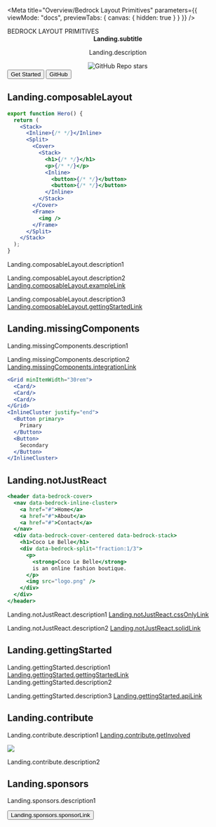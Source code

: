 
<LocaleFab />

<Meta
  title="Overview/Bedrock Layout Primitives"
  parameters={{ viewMode: "docs", previewTabs: { canvas: { hidden: true } } }}
/>

<SwitchToDocs />

<Stack gutter="size3">
<Cover as={Center} maxWidth='90vw' style={{ scrollSnapAlign: "start" }}>
  <Split gutter="size5" fraction='1/3' switchAt="50rem">
     <Center centerChildren maxWidth='90%'>
      <PadBox padding={['size10', 'size1']}>
        <LogoOnly />
      </PadBox>
    </Center>
    <Stack as={PadBox} padding='size10' gutter="size3" style={{background:"var(--cyan-9)", borderRadius:'var(--radius-blob-2)'}}>
      <Heading>
        BEDROCK
        <span style={{fontSize:'var(--font-size-fluid-2)', lineHeight: "2rem", letterSpacing: "0.5ch" }}>
          LAYOUT PRIMITIVES
        </span>
      </Heading>
      <Center
        as="p"
        centerText
        style={{ fontSize: "var(--font-size-fluid-1)", color:"white" }}
      >
        <strong><Intl>Landing.subtitle</Intl></strong>
        <p>
         <Intl>Landing.description</Intl>
        </p>
      </Center>
      <Center centerChildren as='a' href='https://github.com/Bedrock-Layouts/Bedrock/stargazers'>
        <img src='https://img.shields.io/github/stars/Bedrock-Layouts/Bedrock?style=social' alt='GitHub Repo stars'/>
      </Center>
      <Inline gutter="size3" justify="center" switchAt='20rem' minItemWidth="fit-content">
        <Button primary as="a" href="/?path=/docs/getting-started-introduction--page">
          <Intl>Get Started</Intl>
        </Button>
        <Button as="a" href="https://github.com/Bedrock-Layouts/Bedrock" target="__blank" rel="noreferer noopener">
          GitHub
        </Button>
      </Inline>
    </Stack>

  </Split>
</Cover>
<Cover as={Center} maxWidth='90vw' minHeight='50vh' style={{ scrollSnapAlign: "start" }}>
<PadBox padding='size7' >

## <Intl>Landing.composableLayout</Intl>

<Split fraction='1/3' gutter='size9' switchAt="42rem" >
    <Reel style={{flexDirection:'column'}}>

```jsx
export function Hero() {
  return (
    <Stack>
      <Inline>{/* */}</Inline>
      <Split>
        <Cover>
          <Stack>
            <h1>{/* */}</h1>
            <p>{/* */}</p>
            <Inline>
              <button>{/* */}</button>
              <button>{/* */}</button>
            </Inline>
          </Stack>
        </Cover>
        <Frame>
          <img />
        </Frame>
      </Split>
    </Stack>
  );
}
```

  </Reel>
<section>

<p>
  <Intl>Landing.composableLayout.description1</Intl>
</p>

<p>
  <Intl>Landing.composableLayout.description2</Intl>
  <a href="/docs/examples-web-dev--12-span-grid#layout-patterns">
    <Intl>Landing.composableLayout.exampleLink</Intl>
  </a>
</p>

<p>
  <Intl>Landing.composableLayout.description3</Intl>
  <a href="/docs/getting-started-introduction--page">
    <Intl>Landing.composableLayout.gettingStartedLink</Intl>
  </a>
</p>

  </section>
  </Split>
</PadBox>
</Cover>
<Cover as={Center} maxWidth='90vw' minHeight='50vh' style={{ scrollSnapAlign: "start" }}>
<PadBox padding='size7' style={{background:'var(--cyan-9)', borderRadius:'var(--radius-blob-1)'}}>

## <Intl>Landing.missingComponents</Intl>

<Split gutter='size7' switchAt="40rem">
  <section>

<p>
  <Intl>Landing.missingComponents.description1</Intl>
</p>

<p>
  <Intl>Landing.missingComponents.description2</Intl>
  <a href="/docs/getting-started-spacing--page">
    <Intl>Landing.missingComponents.integrationLink</Intl>
  </a>
</p>

  </section>
  <Reel style={{flexDirection:'column'}}>

```jsx
<Grid minItemWidth="30rem">
  <Card/>
  <Card/>
  <Card/>
</Grid>
<InlineCluster justify="end">
  <Button primary>
    Primary
  </Button>
  <Button>
    Secondary
  </Button>
</InlineCluster>
```

  </Reel>
  </Split>
</PadBox>
</Cover>
<Cover as={Center} maxWidth='90vw' minHeight='50vh' style={{ scrollSnapAlign: "start" }}>
<PadBox padding='size7' >

## <Intl>Landing.notJustReact</Intl>

<Split fraction='2/3' gutter='size7' switchAt="43rem">
    <Reel style={{flexDirection:'column'}}>

```jsx
<header data-bedrock-cover>
  <nav data-bedrock-inline-cluster>
    <a href="#">Home</a>
    <a href="#">About</a>
    <a href="#">Contact</a>
  </nav>
  <div data-bedrock-cover-centered data-bedrock-stack>
    <h1>Coco Le Belle</h1>
    <div data-bedrock-split="fraction:1/3">
      <p>
        <strong>Coco Le Belle</strong>
        is an online fashion boutique.
      </p>
      <img src="logo.png" />
    </div>
  </div>
</header>
```

  </Reel>
  <section>

<p>
  <Intl>Landing.notJustReact.description1</Intl>
  <a href="/docs/css-only-a-css-only-version--page">
    <Intl>Landing.notJustReact.cssOnlyLink</Intl>
  </a>
</p>

<p>
  <Intl>Landing.notJustReact.description2</Intl>
  <a href="https://solid.bedrock-layout.dev" target="_blank">
    <Intl>Landing.notJustReact.solidLink</Intl>
  </a>
</p>

  </section>
  </Split>
</PadBox>
</Cover>
<Cover as={Center} maxWidth='90vw' minHeight='50vh' style={{ scrollSnapAlign: "start" }}>
<PadBox as={Center} maxWidth='90vw' padding='size9' style={{background:'var(--cyan-9)', borderRadius:'var(--radius-blob-4)'}}>

## <Intl>Landing.gettingStarted</Intl>

<p>
  <Intl>Landing.gettingStarted.description1</Intl>
  <a href="/docs/getting-started-introduction--page">
    <Intl>Landing.gettingStarted.gettingStartedLink</Intl>
  </a>
  <Intl>Landing.gettingStarted.description2</Intl>
</p>

<p>
  <Intl>Landing.gettingStarted.description3</Intl>
  <a href="/docs/spacer-components-stack--api">
    <Intl>Landing.gettingStarted.apiLink</Intl>
  </a>
</p>

</PadBox>
</Cover>
<Cover as={Center} maxWidth='90vw' minHeight='50vh' style={{ scrollSnapAlign: "start" }}>
<PadBox as={Center} maxWidth='90vw' padding='size9'>

## <Intl>Landing.contribute</Intl>

<p>
  <Intl>Landing.contribute.description1</Intl>
  <a href="/docs/overview-contributing--page">
    <Intl>Landing.contribute.getInvolved</Intl>
  </a>
</p>

<a href="https://github.com/Bedrock-Layouts/Bedrock/graphs/contributors">
  <img src="https://contrib.rocks/image?repo=Bedrock-Layouts/Bedrock" />
</a>

<p>
  <Intl>Landing.contribute.description2</Intl>
</p>

<InlineCluster gutter="size3">
  <a href="https://github.com/ajcwebdev" target="_blank">
    <Avatar
      src="https://avatars.githubusercontent.com/u/12433465?v=4"
      alt="Anthony Campolo ajcwebdev"
    />
  </a>
  <a href="https://github.com/httpete" target="_blank">
    <Avatar
      src="https://avatars.githubusercontent.com/u/1200635?v=4"
      alt="Pete Smith httpete"
    />
  </a>
  <a href="https://github.com/rajatk16" target="_blank">
    <Avatar
      src="https://avatars.githubusercontent.com/u/23185733?v=4"
      alt="Rajat rajatk16"
    />
  </a>
  <a href="https://twitter.com/trostcodes" target="_blank">
    <Avatar
      src="https://pbs.twimg.com/profile_images/1558116076717805570/iICPBWXm_400x400.jpg"
      alt="Alex Trost"
    />
  </a>
  <a href="https://twitter.com/chantastic" target="_blank">
    <Avatar
      src="https://www.chromatic.com/team/portraits-chan-square.png"
      alt="Michael Chan"
    />
  </a>
</InlineCluster>

## <Intl>Landing.sponsors</Intl>

<p>
  <Intl>Landing.sponsors.description1</Intl>
</p>

  <a href="https://github.com/sponsors/Bedrock-Layouts?o=sd&sc=t ">
    <Button>
      <Intl>Landing.sponsors.sponsorLink</Intl>
    </Button>
  </a>
</PadBox>
</Cover>

</Stack>
